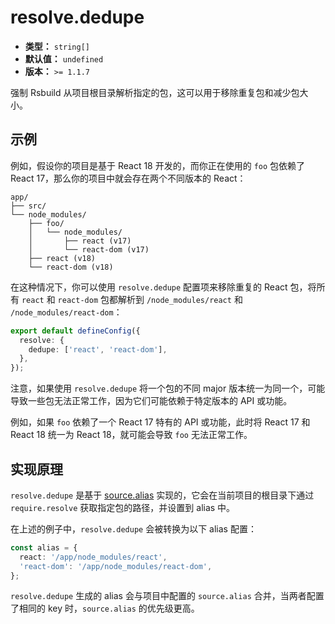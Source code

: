 # resolve.dedupe

- **类型：** `string[]`
- **默认值：** `undefined`
- **版本：** `>= 1.1.7`

强制 Rsbuild 从项目根目录解析指定的包，这可以用于移除重复包和减少包大小。

## 示例

例如，假设你的项目是基于 React 18 开发的，而你正在使用的 `foo` 包依赖了 React 17，那么你的项目中就会存在两个不同版本的 React：

```
app/
├── src/
└── node_modules/
    ├── foo/
    │   └── node_modules/
    │       ├── react (v17)
    │       └── react-dom (v17)
    ├── react (v18)
    └── react-dom (v18)
```

在这种情况下，你可以使用 `resolve.dedupe` 配置项来移除重复的 React 包，将所有 `react` 和 `react-dom` 包都解析到 `/node_modules/react` 和 `/node_modules/react-dom`：

```ts title="rsbuild.config.ts"
export default defineConfig({
  resolve: {
    dedupe: ['react', 'react-dom'],
  },
});
```

注意，如果使用 `resolve.dedupe` 将一个包的不同 major 版本统一为同一个，可能导致一些包无法正常工作，因为它们可能依赖于特定版本的 API 或功能。

例如，如果 `foo` 依赖了一个 React 17 特有的 API 或功能，此时将 React 17 和 React 18 统一为 React 18，就可能会导致 `foo` 无法正常工作。

## 实现原理

`resolve.dedupe` 是基于 [source.alias](/config/source/alias) 实现的，它会在当前项目的根目录下通过 `require.resolve` 获取指定包的路径，并设置到 alias 中。

在上述的例子中，`resolve.dedupe` 会被转换为以下 alias 配置：

```ts
const alias = {
  react: '/app/node_modules/react',
  'react-dom': '/app/node_modules/react-dom',
};
```

`resolve.dedupe` 生成的 alias 会与项目中配置的 `source.alias` 合并，当两者配置了相同的 key 时，`source.alias` 的优先级更高。
